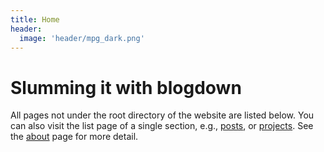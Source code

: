 ```yaml
---
title: Home
header:
  image: 'header/mpg_dark.png'
---
```


# Slumming it with blogdown

All pages not under the root directory of the website are listed below. You can also visit the list page of a single section, e.g., [posts](/post/), or [projects](/project/). See the [about](/about/) page for more detail.
